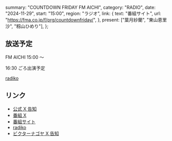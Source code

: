   summary: "COUNTDOWN FRIDAY FM AICHI",
  category: "RADIO",
  date: "2024-11-29",
  start: "15:00",
  region: "ラジオ",
  link: {
    text: "番組サイト",
    url: "https://fma.co.jp/f/prg/countdownfriday/",
  },
  present: ["葉月紗蘭", "東山恵里沙", "籾山ひめり"],
};

## 放送予定

FM AICHI 15:00 〜

16:30 ごろ出演予定

[radiko](https://radiko.jp/#!/live/FMAICHI)

## リンク

- [公式 X 告知](https://x.com/takanenofficial/status/1861288778947837982)
- [番組 X](https://x.com/countdown807)
- [番組サイト](https://fma.co.jp/f/prg/countdownfriday/)
- [radiko](https://radiko.jp/#!/live/FMAICHI)
- [ビクターナゴヤ X 告知](https://x.com/victor_nagoya/status/1860820697549086757)
